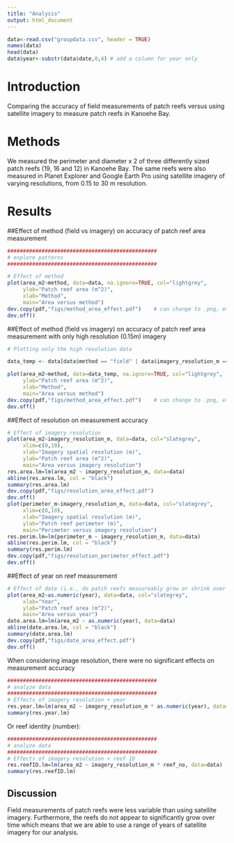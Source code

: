 ```yaml
---
title: "Analysis"
output: html_document
---
```


```r

data<-read.csv("groupdata.csv", header = TRUE)
names(data)
head(data)
data$year<-substr(data$date,0,4) # add a column for year only

```


# Introduction

Comparing the accuracy of field measurements of patch reefs versus using satellite imagery to measure patch reefs in Kanoehe Bay.


# Methods

We measured the perimeter and diameter x 2 of three differently sized patch reefs (19, 16 and 12) in Kanoehe Bay. The same reefs were also measured in Planet Explorer and Google Earth Pro using satellite imagery of varying resolutions, from 0.15 to 30 m resolution.


# Results

##Effect of method (field vs imagery) on accuracy of patch reef area measurement

```r
################################################
# explore patterns
################################################

# Effect of method
plot(area_m2~method, data=data, na.ignore=TRUE, col="lightgrey",
     ylab="Patch reef area (m^2)", 
     xlab="Method", 
     main="Area versus method")
dev.copy(pdf,"figs/method_area_effect.pdf")    # can change to .png, etc.; can change size to incr resolution
dev.off()

```

##Effect of method (field vs imagery) on accuracy of patch reef area measurement with only high resolution (0.15m) imagery
```r
# Plotting only the high resolution data

data_temp <- data[data$method == "field" | data$imagery_resolution_m == 0.15,]

plot(area_m2~method, data=data_temp, na.ignore=TRUE, col="lightgrey",
     ylab="Patch reef area (m^2)", 
     xlab="Method", 
     main="Area versus method")
dev.copy(pdf,"figs/method_area_effect.pdf")    # can change to .png, etc.; can change size to incr resolution
dev.off()
```

##Effect of resolution on measurement accuracy

```r
# Effect of imagery resolution
plot(area_m2~imagery_resolution_m, data=data, col="slategrey",
     xlim=c(0,10),
     xlab="Imagery spatial resolution (m)", 
     ylab="Patch reef area (m^2)", 
     main="Area versus imagery resolution")
res.area.lm=lm(area_m2 ~ imagery_resolution_m, data=data)
abline(res.area.lm, col = "black")
summary(res.area.lm)
dev.copy(pdf,"figs/resolution_area_effect.pdf")    
dev.off()
plot(perimeter_m~imagery_resolution_m, data=data, col="slategrey",
     xlim=c(0,10),
     xlab="Imagery spatial resolution (m)", 
     ylab="Patch reef perimeter (m)", 
     main="Perimeter versus imagery resolution")
res.perim.lm=lm(perimeter_m ~ imagery_resolution_m, data=data)
abline(res.perim.lm, col = "black")
summary(res.perim.lm)
dev.copy(pdf,"figs/resolution_perimeter_effect.pdf")    
dev.off()
```


##Effect of year on reef measurement
```r
# Effect of date (i.e., do patch reefs measureably grow or shrink over time?)
plot(area_m2~as.numeric(year), data=data, col="slategrey",
     xlab="Year", 
     ylab="Patch reef area (m^2)", 
     main="Area versus year")
date.area.lm=lm(area_m2 ~ as.numeric(year), data=data)
abline(date.area.lm, col = "black")
summary(date.area.lm)
dev.copy(pdf,"figs/date_area_effect.pdf")    
dev.off()
```

When considering image resolution, there were no significant effects on measurement accuracy

```r
################################################
# analyze data
################################################
# Effects of imagery resolution + year
res.year.lm=lm(area_m2 ~ imagery_resolution_m * as.numeric(year), data=data)
summary(res.year.lm)
```

Or reef identity (number):

```r
################################################
# analyze data
################################################
# Effects of imagery resolution + reef ID
res.reefID.lm=lm(area_m2 ~ imagery_resolution_m * reef_no, data=data)
summary(res.reefID.lm)
```


## Discussion

Field measurements of patch reefs were less variable than using satellite imagery. Furthermore, the reefs do not appear to significantly grow over time which means that we are able to use a range of years of satellite imagery for our analysis.